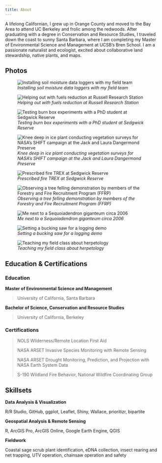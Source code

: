 ```yaml
---
title: About
---
```


A lifelong Californian, I grew up in Orange County and moved to the Bay Area to attend UC Berkeley and frolic among the redwoods. After graduating with a degree in Conservation and Resource Studies, I traveled down the coast to sunny Santa Barbara, where I am completing my Master of Environmental Science and Management at UCSB’s Bren School. I am a passionate naturalist and ecologist, excited about collaborative land stewardship, native plants, and maps.

:::: panel-tabset
## Photos

::: {layout-ncol="3"}
![*Installing soil moisture data loggers with my field team*](media/field_team.jpg){.regular-hover}

![*Helping out with fuels reduction at Russell Research Station*](media/russell.jpeg){.regular-hover}

![*Testing burn box experiments with a PhD student at Sedgwick Reserve*](media/burn_box.jpg){.regular-hover}

![*Knee deep in ice plant conducting vegetation surveys for NASA's SHIFT campaign at the Jack and Laura Dangermond Preserve*](media/ice_plant.jpeg){.regular-hover}

![*Prescribed fire TREX at Sedgwick Reserve*](media/rx_burn.jpeg){.regular-hover}

![*Observing a tree felling demonstration by members of the Forestry and Fire Recruitment Program (FFRP)*](media/ffrp.JPG){.regular-hover}

![*Me next to a Sequoiadendron giganteum circa 2006*](media/yose.JPG){.regular-hover}

![*Setting a bucking saw for a logging demo*](media/logging.jpg){.regular-hover}

![*Teaching my field class about herpetology*](media/herps.jpeg){.regular-hover}
:::

## Education & Certifications

### Education

**Master of Environmental Science and Management**

> University of California, Santa Barbara

**Bachelor of Science, Conservation and Resource Studies**

> University of California, Berkeley

### Certifications

> NOLS Wilderness/Remote Location First Aid
>
> NASA ARSET Invasive Species Monitoring with Remote Sensing
>
> NASA ARSET Drought Monitoring, Prediction, and Projection with NASA Earth System Data
>
> S-190 Wildland Fire Behavior, National Wildfire Coordinating Group

## Skillsets

**Data Analysis & Visualization**

R/R Studio, GitHub, ggplot, Leaflet, Shiny, Wallace, prioritizr, bipartite

**Geospatial Analysis & Remote Sensing**

R, ArcGIS Pro, ArcGIS Online, Google Earth Engine, QGIS

**Fieldwork**

Coastal sage scrub plant identification, eDNA collection, insect rearing and net trapping, UTV operation, chainsaw operation and safety
::::
